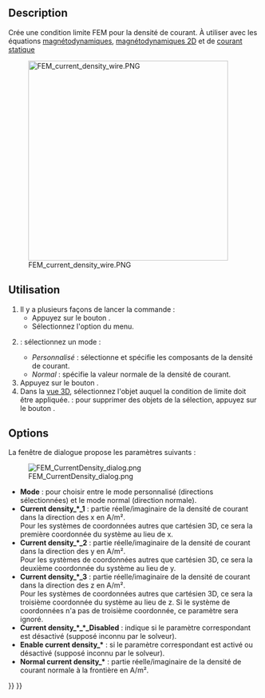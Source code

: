 <languages/>

{{Docnav/fr
|[[FEM_ConstraintElectrostaticPotential/fr|Potentiel électrostatique]]
|[[FEM_ConstraintMagnetization/fr|Magnétisation]]
|[[FEM_Workbench/fr|Atelier FEM]]
|IconL=FEM_ConstraintElectrostaticPotential.svg
|IconR=FEM_ConstraintMagnetization.svg
|IconC=Workbench_FEM.svg
}}

{{GuiCommandContainer
|
{{GuiCommand/fr
|Name=FEM ConstraintCurrentDensity
|Name/fr=FEM Densité de courant
|MenuLocation=Modèle → Conditions limites électromagnétiques → Condition limite de densité de courant
|Workbenches=[[FEM_Workbench/fr|FEM]]
|Version=0.21
|SeeAlso=[[FEM_EquationMagnetodynamic/fr|FEM Équation magnétodynamique]], [[FEM_EquationMagnetodynamic2D/fr|FEM Équation magnétodynamique 2D]]
}}
{{GuiCommandFemInfo/fr
|Solvers=Elmer
}}
}}

==Description==

Crée une condition limite FEM pour la densité de courant. À utiliser avec les équations [[FEM_EquationMagnetodynamic/fr|magnétodynamiques]], [[FEM_EquationMagnetodynamic2D/fr|magnétodynamiques 2D]] et de [[FEM_EquationStaticCurrent/fr|courant statique]]

[[Image:FEM_current_density_wire.PNG|400px]]
<div lang="en" dir="ltr" class="mw-content-ltr">
{{Caption|Current density boundary condition in the Joule heating of a wire [[FEM_Examples|FEM Example]]}}
</div>

<span id="Usage"></span>
==Utilisation==

# Il y a plusieurs façons de lancer la commande :
#* Appuyez sur le bouton {{Button|[[Image:FEM_ConstraintCurrentDensity.svg|16px]] [[FEM_ConstraintCurrentDensity/fr|Condition limite de densité de courant]]}}.
#* Sélectionnez l'option {{MenuCommand|Modèle → Conditions limites électromagnétiques → [[Image:FEM_ConstraintCurrentDensity.svg|16px]] Condition limite de densité de courant}} du menu.
# {{VersionPlus/fr|1.1}} : sélectionnez un mode :
#* ''Personnalisé'' : sélectionne et spécifie les composants de la densité de courant.
#* ''Normal'' : spécifie la valeur normale de la densité de courant.
# Appuyez sur le bouton {{Button|Ajouter}}.
# Dans la [[3D_view/fr|vue 3D]], sélectionnez l'objet auquel la condition de limite doit être appliquée. {{Version/fr|1.1}} : pour supprimer des objets de la sélection, appuyez sur le bouton {{Button|Supprimer}}.

==Options==

La fenêtre de dialogue propose les paramètres suivants :

[[Image:FEM_CurrentDensity_dialog.png]]

* '''Mode''' : pour choisir entre le mode personnalisé (directions sélectionnées) et le mode normal (direction normale). {{Version/fr|1.1}}
* '''Current density_*_1''' : partie réelle/imaginaire de la densité de courant dans la direction des x en A/m².</br>Pour les systèmes de coordonnées autres que cartésien 3D, ce sera la première coordonnée du système au lieu de x.
* '''Current density_*_2''' : partie réelle/imaginaire de la densité de courant dans la direction des y en A/m².</br>Pour les systèmes de coordonnées autres que cartésien 3D, ce sera la deuxième coordonnée du système au lieu de y.
* '''Current density_*_3''' : partie réelle/imaginaire de la densité de courant dans la direction des z en A/m².</br>Pour les systèmes de coordonnées autres que cartésien 3D, ce sera la troisième coordonnée du système au lieu de z. Si le système de coordonnées n'a pas de troisième coordonnée, ce paramètre sera ignoré.
* '''Current density_*_*_Disabled''' : indique si le paramètre correspondant est désactivé (supposé inconnu par le solveur).
* '''Enable current density_*''' : si le paramètre correspondant est activé ou désactivé (supposé inconnu par le solveur). {{Version/fr|1.1}}
* '''Normal current density_*''' : partie réelle/imaginaire de la densité de courant normale à la frontière en A/m². {{Version/fr|1.1}}


{{Docnav/fr
|[[FEM_ConstraintElectrostaticPotential/fr|Potentiel électrostatique]]
|[[FEM_ConstraintMagnetization/fr|Magnétisation]]
|[[FEM_Workbench/fr|Atelier FEM]]
|IconL=FEM_ConstraintElectrostaticPotential.svg
|IconR=FEM_ConstraintMagnetization.svg
|IconC=Workbench_FEM.svg
}}

{{FEM Tools navi{{#translation:}}}}
{{Userdocnavi{{#translation:}}}}
